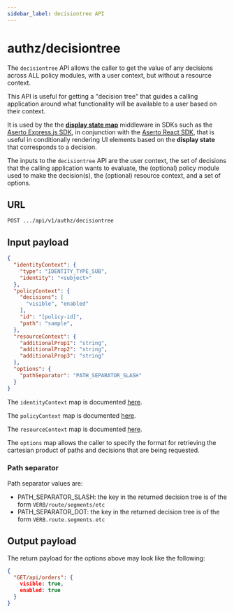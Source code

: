 ```yaml
---
sidebar_label: decisiontree API
---
```


# authz/decisiontree

The `decisiontree` API allows the caller to get the value of any decisions across ALL policy modules, 
with a user context, but without a resource context. 

This API is useful for getting a "decision tree" that guides a calling application around what 
functionality will be available to a user based on their context. 

It is used by the the [**display state map**](/docs/authorizer-guide/display-state-map) middleware in SDKs 
such as the [Aserto Express.js SDK](/docs/software-development-kits/javascript/express#displaystatemap-middleware), in
conjunction with the [Aserto React SDK](/docs/software-development-kits/javascript/react), that is useful in
conditionally rendering UI elements based on the **display state** that corresponds to a decision. 

The inputs to the `decisiontree` API are the user context, the set of decisions that the calling 
application wants to evaluate, the (optional) policy module used to make the decision(s), the (optional)
resource context, and a set of options.

## URL

`POST .../api/v1/authz/decisiontree`

## Input payload

```json
{
  "identityContext": {
    "type": "IDENTITY_TYPE_SUB",
    "identity": "<subject>"
  }, 
  "policyContext": {
    "decisions": [
      "visible", "enabled"
    ],
    "id": "[policy-id]",
    "path": "sample",
  },
  "resourceContext": {
    "additionalProp1": "string",
    "additionalProp2": "string",
    "additionalProp3": "string"
  },
  "options": {
    "pathSeparator": "PATH_SEPARATOR_SLASH"
  }
}
```

The `identityContext` map is documented [here](/docs/authorizer-guide/identity-context).

The `policyContext` map is documented [here](/docs/authorizer-guide/policy-context).

The `resourceContext` map is documented [here](/docs/authorizer-guide/resource-context).

The `options` map allows the caller to specify the format for retrieving the cartesian product of 
paths and decisions that are being requested.

### Path separator

Path separator values are:
* PATH_SEPARATOR_SLASH: the key in the returned decision tree is of the form `VERB/route/segments/etc`
* PATH_SEPARATOR_DOT: the key in the returned decision tree is of the form `VERB.route.segments.etc`

## Output payload

The return payload for the options above may look like the following:

```json
{
  "GET/api/orders": {
    visible: true,
    enabled: true
  }
}
```
